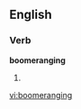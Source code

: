 ==English==

===Verb===
'''boomeranging'''

# {{present participle of|[[boomerang]]}}

[[vi:boomeranging]]